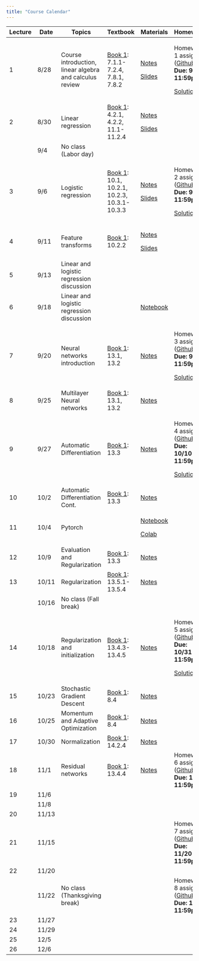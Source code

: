 ```yaml
---
title: "Course Calendar"
---
```


+----------+----------+---------------------------------------------------------+---------------------------------------------------------------------------------------------+---------------------------------------------------------------------------------------------------+-----------------------------------------------------------------------------------------------------------------------------+
| Lecture  | Date     | Topics                                                  | Textbook                                                                                    | Materials                                                                                         | Homework                                                                                                                    |
+==========+==========+=========================================================+=============================================================================================+===================================================================================================+=============================================================================================================================+
| 1        | 8/28     | Course introduction, linear algebra and calculus review | [Book 1](https://probml.github.io/pml-book/book1.html): 7.1.1-7.2.4, 7.8.1, 7.8.2           | [Notes](../lecture1-background/notes.qmd)                                                         | Homework 1 assigned ([Github](https://github.com/orgs/CS152-Neural-Networks-Fall-2023/repositories)) **Due: 9/5 11:59pm**   |
|          |          |                                                         |                                                                                             |                                                                                                   |                                                                                                                             |
|          |          |                                                         |                                                                                             | [Slides](../lecture1-background/slides.qmd)                                                       | [Solutions](../assignments/homework1-background/solutions.html)                                                             |
+----------+----------+---------------------------------------------------------+---------------------------------------------------------------------------------------------+---------------------------------------------------------------------------------------------------+-----------------------------------------------------------------------------------------------------------------------------+
| 2        | 8/30     | Linear regression                                       | [Book 1](https://probml.github.io/pml-book/book1.html): 4.2.1, 4.2.2, 11.1-11.2.4           | [Notes](../lecture2-linear-regression/notes.qmd)                                                  |                                                                                                                             |
|          |          |                                                         |                                                                                             |                                                                                                   |                                                                                                                             |
|          |          |                                                         |                                                                                             | [Slides](../lecture2-linear-regression/slides.qmd)                                                |                                                                                                                             |
+----------+----------+---------------------------------------------------------+---------------------------------------------------------------------------------------------+---------------------------------------------------------------------------------------------------+-----------------------------------------------------------------------------------------------------------------------------+
|          | 9/4      | No class (Labor day)                                    |                                                                                             |                                                                                                   |                                                                                                                             |
+----------+----------+---------------------------------------------------------+---------------------------------------------------------------------------------------------+---------------------------------------------------------------------------------------------------+-----------------------------------------------------------------------------------------------------------------------------+
| 3        | 9/6      | Logistic regression                                     | [Book 1](https://probml.github.io/pml-book/book1.html): 10.1, 10.2.1, 10.2.3, 10.3.1-10.3.3 | [Notes](../lecture3-logistic-regression/notes.qmd)                                                | Homework 2 assigned ([Github](https://github.com/orgs/CS152-Neural-Networks-Fall-2023/repositories)) **Due: 9/12 11:59pm**  |
|          |          |                                                         |                                                                                             |                                                                                                   |                                                                                                                             |
|          |          |                                                         |                                                                                             | [Slides](../lecture3-logistic-regression/slides.qmd)                                              | [Solutions](../assignments/homework2-linear-regression/solutions.html)                                                      |
+----------+----------+---------------------------------------------------------+---------------------------------------------------------------------------------------------+---------------------------------------------------------------------------------------------------+-----------------------------------------------------------------------------------------------------------------------------+
| 4        | 9/11     | Feature transforms                                      | [Book 1](https://probml.github.io/pml-book/book1.html): 10.2.2                              | [Notes](../lecture4-feature-transforms/notes.qmd)                                                 |                                                                                                                             |
|          |          |                                                         |                                                                                             |                                                                                                   |                                                                                                                             |
|          |          |                                                         |                                                                                             | [Slides](../lecture4-feature-transforms/slides.html)                                              |                                                                                                                             |
+----------+----------+---------------------------------------------------------+---------------------------------------------------------------------------------------------+---------------------------------------------------------------------------------------------------+-----------------------------------------------------------------------------------------------------------------------------+
| 5        | 9/13     | Linear and logistic regression discussion               |                                                                                             |                                                                                                   |                                                                                                                             |
+----------+----------+---------------------------------------------------------+---------------------------------------------------------------------------------------------+---------------------------------------------------------------------------------------------------+-----------------------------------------------------------------------------------------------------------------------------+
| 6        | 9/18     | Linear and logistic regression discussion               |                                                                                             | [Notebook](https://colab.research.google.com/drive/1MlFAWYkgI58xjxTYWKJoSdU64xRObyaq?usp=sharing) |                                                                                                                             |
+----------+----------+---------------------------------------------------------+---------------------------------------------------------------------------------------------+---------------------------------------------------------------------------------------------------+-----------------------------------------------------------------------------------------------------------------------------+
| 7        | 9/20     | Neural networks introduction                            | [Book 1](https://probml.github.io/pml-book/book1.html): 13.1, 13.2                          | [Notes](../lecture5-neural-networks-intro/notes.qmd)                                              | Homework 3 assigned ([Github](https://github.com/orgs/CS152-Neural-Networks-Fall-2023/repositories)) **Due: 9/26 11:59pm**  |
|          |          |                                                         |                                                                                             |                                                                                                   |                                                                                                                             |
|          |          |                                                         |                                                                                             |                                                                                                   | [Solutions](../assignments/homework3-logistic-regression/solutions.html)                                                    |
+----------+----------+---------------------------------------------------------+---------------------------------------------------------------------------------------------+---------------------------------------------------------------------------------------------------+-----------------------------------------------------------------------------------------------------------------------------+
| 8        | 9/25     | Multilayer Neural networks                              | [Book 1](https://probml.github.io/pml-book/book1.html): 13.1, 13.2                          | [Notes](../lecture6-backpropagation/notes.qmd)                                                    |                                                                                                                             |
+----------+----------+---------------------------------------------------------+---------------------------------------------------------------------------------------------+---------------------------------------------------------------------------------------------------+-----------------------------------------------------------------------------------------------------------------------------+
| 9        | 9/27     | Automatic Differentiation                               | [Book 1](https://probml.github.io/pml-book/book1.html): 13.3                                | [Notes](../lecture6-backpropagation/notes.qmd)                                                    | Homework 4 assigned ([Github](https://github.com/orgs/CS152-Neural-Networks-Fall-2023/repositories)) **Due: 10/10 11:59pm** |
|          |          |                                                         |                                                                                             |                                                                                                   |                                                                                                                             |
|          |          |                                                         |                                                                                             |                                                                                                   | [Solutions](../assignments/homework4-backpropagation/solutions.html)                                                        |
+----------+----------+---------------------------------------------------------+---------------------------------------------------------------------------------------------+---------------------------------------------------------------------------------------------------+-----------------------------------------------------------------------------------------------------------------------------+
| 10       | 10/2     | Automatic Differentiation Cont.                         | [Book 1](https://probml.github.io/pml-book/book1.html): 13.3                                | [Notes](../lecture6-backpropagation/notes.qmd)                                                    |                                                                                                                             |
+----------+----------+---------------------------------------------------------+---------------------------------------------------------------------------------------------+---------------------------------------------------------------------------------------------------+-----------------------------------------------------------------------------------------------------------------------------+
| 11       | 10/4     | Pytorch                                                 |                                                                                             | [Notebook](../lecture7-pytorch/notebook.html)                                                     |                                                                                                                             |
|          |          |                                                         |                                                                                             |                                                                                                   |                                                                                                                             |
|          |          |                                                         |                                                                                             | [Colab](https://colab.research.google.com/drive/1hJoRYXlGT-nRE4LnA9LEjQcy-c2IEy0p?usp=sharing)    |                                                                                                                             |
+----------+----------+---------------------------------------------------------+---------------------------------------------------------------------------------------------+---------------------------------------------------------------------------------------------------+-----------------------------------------------------------------------------------------------------------------------------+
| 12       | 10/9     | Evaluation and Regularization                           | [Book 1](https://probml.github.io/pml-book/book1.html): 13.3                                | [Notes](../lecture8-optimization/notes.qmd)                                                       |                                                                                                                             |
+----------+----------+---------------------------------------------------------+---------------------------------------------------------------------------------------------+---------------------------------------------------------------------------------------------------+-----------------------------------------------------------------------------------------------------------------------------+
| 13       | 10/11    | Regularization                                          | [Book 1](https://probml.github.io/pml-book/book1.html): 13.5.1-13.5.4                       | [Notes](../lecture8-optimization/notes.qmd)                                                       |                                                                                                                             |
+----------+----------+---------------------------------------------------------+---------------------------------------------------------------------------------------------+---------------------------------------------------------------------------------------------------+-----------------------------------------------------------------------------------------------------------------------------+
|          | 10/16    | No class (Fall break)                                   |                                                                                             |                                                                                                   |                                                                                                                             |
+----------+----------+---------------------------------------------------------+---------------------------------------------------------------------------------------------+---------------------------------------------------------------------------------------------------+-----------------------------------------------------------------------------------------------------------------------------+
| 14       | 10/18    | Regularization and initialization                       | [Book 1](https://probml.github.io/pml-book/book1.html): 13.4.3-13.4.5                       | [Notes](../lecture9-optimization/notes.qmd)                                                       | Homework 5 assigned ([Github](https://github.com/orgs/CS152-Neural-Networks-Fall-2023/repositories)) **Due: 10/31 11:59pm** |
|          |          |                                                         |                                                                                             |                                                                                                   |                                                                                                                             |
|          |          |                                                         |                                                                                             |                                                                                                   | [Solutions](../assignments/homework5-pytorch/solutions.html)                                                                |
+----------+----------+---------------------------------------------------------+---------------------------------------------------------------------------------------------+---------------------------------------------------------------------------------------------------+-----------------------------------------------------------------------------------------------------------------------------+
| 15       | 10/23    | Stochastic Gradient Descent                             | [Book 1](https://probml.github.io/pml-book/book1.html): 8.4                                 | [Notes](../lecture9-optimization/notes.qmd)                                                       |                                                                                                                             |
+----------+----------+---------------------------------------------------------+---------------------------------------------------------------------------------------------+---------------------------------------------------------------------------------------------------+-----------------------------------------------------------------------------------------------------------------------------+
| 16       | 10/25    | Momentum and Adaptive Optimization                      | [Book 1](https://probml.github.io/pml-book/book1.html): 8.4                                 | [Notes](../lecture9-optimization/notes.qmd)                                                       |                                                                                                                             |
+----------+----------+---------------------------------------------------------+---------------------------------------------------------------------------------------------+---------------------------------------------------------------------------------------------------+-----------------------------------------------------------------------------------------------------------------------------+
| 17       | 10/30    | Normalization                                           | [Book 1](https://probml.github.io/pml-book/book1.html): 14.2.4                              | [Notes](../lecture10-normalization/normalization.pdf)                                             |                                                                                                                             |
+----------+----------+---------------------------------------------------------+---------------------------------------------------------------------------------------------+---------------------------------------------------------------------------------------------------+-----------------------------------------------------------------------------------------------------------------------------+
| 18       | 11/1     | Residual networks                                       | [Book 1](https://probml.github.io/pml-book/book1.html): 13.4.4                              | [Notes](../lecture11-residual-networks/resnets.pdf)                                               | Homework 6 assigned ([Github](https://github.com/orgs/CS152-Neural-Networks-Fall-2023/repositories)) **Due: 11/9 11:59pm**  |
+----------+----------+---------------------------------------------------------+---------------------------------------------------------------------------------------------+---------------------------------------------------------------------------------------------------+-----------------------------------------------------------------------------------------------------------------------------+
| 19       | 11/6     |                                                         |                                                                                             |                                                                                                   |                                                                                                                             |
+----------+----------+---------------------------------------------------------+---------------------------------------------------------------------------------------------+---------------------------------------------------------------------------------------------------+-----------------------------------------------------------------------------------------------------------------------------+
|          | 11/8     |                                                         |                                                                                             |                                                                                                   |                                                                                                                             |
+----------+----------+---------------------------------------------------------+---------------------------------------------------------------------------------------------+---------------------------------------------------------------------------------------------------+-----------------------------------------------------------------------------------------------------------------------------+
| 20       | 11/13    |                                                         |                                                                                             |                                                                                                   |                                                                                                                             |
+----------+----------+---------------------------------------------------------+---------------------------------------------------------------------------------------------+---------------------------------------------------------------------------------------------------+-----------------------------------------------------------------------------------------------------------------------------+
| 21       | 11/15    |                                                         |                                                                                             |                                                                                                   | Homework 7 assigned ([Github](https://github.com/orgs/CS152-Neural-Networks-Fall-2023/repositories)) **Due: 11/20 11:59pm** |
+----------+----------+---------------------------------------------------------+---------------------------------------------------------------------------------------------+---------------------------------------------------------------------------------------------------+-----------------------------------------------------------------------------------------------------------------------------+
| 22       | 11/20    |                                                         |                                                                                             |                                                                                                   |                                                                                                                             |
+----------+----------+---------------------------------------------------------+---------------------------------------------------------------------------------------------+---------------------------------------------------------------------------------------------------+-----------------------------------------------------------------------------------------------------------------------------+
|          | 11/22    | No class (Thanksgiving break)                           |                                                                                             |                                                                                                   | Homework 8 assigned ([Github](https://github.com/orgs/CS152-Neural-Networks-Fall-2023/repositories)) **Due: 12/5 11:59pm**  |
+----------+----------+---------------------------------------------------------+---------------------------------------------------------------------------------------------+---------------------------------------------------------------------------------------------------+-----------------------------------------------------------------------------------------------------------------------------+
| 23       | 11/27    |                                                         |                                                                                             |                                                                                                   |                                                                                                                             |
+----------+----------+---------------------------------------------------------+---------------------------------------------------------------------------------------------+---------------------------------------------------------------------------------------------------+-----------------------------------------------------------------------------------------------------------------------------+
| 24       | 11/29    |                                                         |                                                                                             |                                                                                                   |                                                                                                                             |
+----------+----------+---------------------------------------------------------+---------------------------------------------------------------------------------------------+---------------------------------------------------------------------------------------------------+-----------------------------------------------------------------------------------------------------------------------------+
| 25       | 12/5     |                                                         |                                                                                             |                                                                                                   |                                                                                                                             |
+----------+----------+---------------------------------------------------------+---------------------------------------------------------------------------------------------+---------------------------------------------------------------------------------------------------+-----------------------------------------------------------------------------------------------------------------------------+
| 26       | 12/6     |                                                         |                                                                                             |                                                                                                   |                                                                                                                             |
+----------+----------+---------------------------------------------------------+---------------------------------------------------------------------------------------------+---------------------------------------------------------------------------------------------------+-----------------------------------------------------------------------------------------------------------------------------+